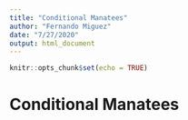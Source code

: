 ```yaml
---
title: "Conditional Manatees"
author: "Fernando Miguez"
date: "7/27/2020"
output: html_document
---
```


```r
knitr::opts_chunk$set(echo = TRUE)
```

# Conditional Manatees